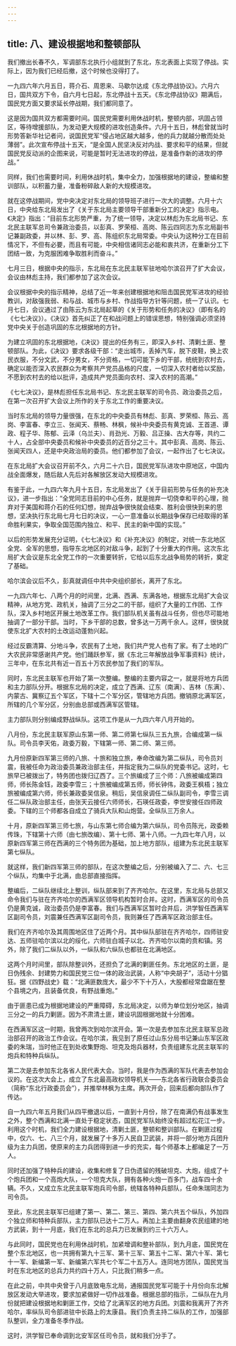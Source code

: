 ```yaml
---
---
---
```

title: 八、建设根据地和整顿部队
---



我们撤出长春不久，军调部东北执行小组就到了东北，东北表面上实现了停战。实际上，因为我们已经后撤，这个时候也没得打了。

一九四六年六月五日，蒋介石、周恩来、马歇尔达成《东北停战协议》。六月六日，国共双方下令，自六月七日起，东北停战十五天。《东北停战协议》期满后，国民党方面又要求延长停战期，我们都同意了。

这是因为国共双方都需要时间。国民党需要利用休战时机，整顿内部，巩固占领区，等待增援部队，为发动更大规模的进攻创造条件。六月十五日，林彪曾就当时形势答新华社记者问，说国民党军“侵占地区越大越多，他的兵力就越分散而处处薄弱”。此次宣布停战十五天，“是全国人民坚决反对内战、要求和平的结果，但就国民党反动派的企图来说，可能是暂时无法进攻的停战，是准备作新的进攻的停战。”

同样，我们也需要时间，利用休战时机，集中全力，加强根据地的建设，整编和整训部队，以积蓄力量，准备粉碎敌人新的大规模进攻。

就在这停战期间，党中央决定对东北局的领导班子进行一次大的调整。六月十六日，中央给东北局发出了《关于东北局主要领导干部重新分工的决定》指示电。《决定》指出：“目前东北形势严重，为了统一领导，决定以林彪为东北局书记、东北民主联军总司令兼政治委员，以彭真、罗荣桓、高岗、陈云四同志为东北局副书记兼副政委，并以林、彭、罗、高、陈组织东北局常委。中央认为这种分工在目前情况下，不但有必要，而且有可能，中央相信诸同志必能和衷共济，在重新分工下团结一致，为克服困难争取胜利而奋斗。”

七月三日，根据中央的指示，东北局在东北民主联军驻地哈尔滨召开了扩大会议，会议由林彪主持，我们都参加了这次会议。

会议根据中央的指示精神，总结了近一年来创建根据地和阻击国民党军进攻的经验教训，对敌强我弱、和与战、城市与乡村、作战指导方针等问题，统一了认识。七月七日，会议通过了由陈云为东北局起草的《关于形势和任务的决议》（即有名的《七七决议》）。《决议》首先纠正了在和战问题上的错误思想，特别强调必须坚持党中央关于创造巩固的东北根据地的方针。

为建立巩固的东北根据地，《决议》提出的任务有三，即深入乡村、清剿土匪、整顿部队。为此，《决议》要求各级干部：“走出城市，丢掉汽车，脱下皮鞋，换上农民衣服，不分文武，不分男女，不分资格，一切可能下乡的干部，统统到农村去，确定以能否深入农民群众为考察共产党员品格的尺度，一切深入农村者给以奖励，不愿到农村去的给以批评，造成共产党员面向农村、深入农村的高潮。”

《七七决议》，是林彪担任东北局书记、东北民主联军的司令员、政治委员之后，在第一次召开扩大会议上所作的关于东北工作的重要决议。

当时东北局的领导力量很强，在东北的中央委员有林彪、彭真、罗荣桓、陈云、高岗、李富春、李立三、张闻天、蔡畅、林枫，候补中央委员有黄克诚、王首道、谭政、程子华、陈郁、云泽（乌兰夫）、肖劲光、万毅、吕正操、古大存等，共约二十人，占全部中央委员和候补中央委员的近百分之三十。其中彭真、高岗、陈云、张闻天四人，还是中央政治局的委员。他们都参加了会议，一起作出了七七决议。

在东北局扩大会议召开前不久，六月二十六日，国民党军队进攻中原地区，中国内战全面爆发，随后敌人先后对各解放区发动大规模进攻。

有鉴于此，一九四六年九月十五日，东北局发出了《关于目前形势与任务的补充决议》，进一步指出：“全党同志目前的中心任务，就是抛弃一切侥幸和平的心理，抛弃对于美国和蒋介石的任何幻想，抛弃战争很快就会结束、胜利会很快到来的思想，坚决执行东北局七月七日的决议，一心一意准备以长期战争保存已经取得的革命胜利果实，争取全国范围内独立、和平、民主的新中国的实现。”

以后的形势发展充分证明，《七七决议》和《补充决议》的制定，对统一东北地区全党、全军的思想，指导东北地区的对敌斗争，起到了十分重大的作用。这次东北局扩大会议是东北全党工作的一次重要转折，它给以后东北战争局势的转折，奠定了基础。

哈尔滨会议后不久，彭真就调任中共中央组织部长，离开了东北。

一九四六年七、八两个月的时间里，北满、西满、东满各地，根据东北局扩大会议精神，从地方党、政机关，抽调了三分之二的干部，组织了大量的工作团、工作队，深入乡村地区开展土地改革工作。我们部队机关虽有战斗任务，但也尽可能地抽调了一部分干部。当时，下乡干部的总数，曾多达一万两千余人。这样，很快就使东北扩大农村的土改运动蓬勃兴起。

经过反霸清算、分地斗争，农民有了土地，我们共产党人也有了家。有了土地的广大农民非常感谢共产党。他们踊跃参军，据《东北三年解放战争军事资料》统计，三年中，在东北共有近一百五十万农民参加了我们的军队。

同时，东北民主联军也开始了第一次整编。整编的主要内容之一，就是将地方兵团和主力部队分开。根据东北局的决定，成立了西满、辽东（南满）、吉林（东满）、内蒙古、冀察辽五个军区，下辖十二个军分区，管辖地方兵团。撤销原北满军区，所辖的几个军分区，分别由总部或西满军区管辖。

主力部队则分别编成野战纵队。这项工作是从一九四六年八月开始的。

八月份，东北民主联军原山东第一师、第二师第七纵队三五九旅，合编成第一纵队。司令员李天佑，政委万毅，下辖第一师、第二师、第三师。

九月份原新四军第三师的八旅、十旅和独立旅，奉命改编为第二纵队，司令员刘震，我被任命为政治委员兼政治部主任，并指定我为二纵队的党委书记。这时，七旅早已被拨出了，特务团也拨归辽西了。三个旅编成了三个师：八旅被编成第四师，师长陈金钰，政委李雪三；十旅被编成第五师，师长钟伟，政委王枫梧；独立旅被编成第六师，师长兼政委吴信泉。稍后，吴信泉调任二纵队副司令，李雪三调任二纵队政治部主任，由张天云接任六师师长，石瑛任政委，李世安接任四师政委。下辖的三个师都各自成立了骑兵大队和山炮营。全纵队三万余人。

十月，原新四军第三师七旅，与山东第七师合编为第六纵队，司令员陈光，政委赖传珠，下辖第十六师（由七旅改编）、第十七师、第十八师。一九四七年八月，以原新四军第三师在西满的三个特务团为基础，加上地方部队，组建为东北民主联军第七纵队。

就这样，我们新四军第三师的部队，在这次整编之后，分别被编入了二、六、七三个纵队，均集中于北满，由总部直接指挥。

整编后，二纵队继续北上整训，纵队部来到了齐齐哈尔。在这里，东北局与总部又命令我们与驻在齐齐哈尔的西满军区领导机构暂时合并。这时，西满军区的司令员仍是黄克诚，政治委员仍是李富春。我们与西满军区暂时合并后，洪学智任西满军区副司令员，刘震兼任西满军区副司令员，我则兼任了西满军区政治部主任。

我们在齐齐哈尔及其周围地区住了近两个月。其中纵队部驻在齐齐哈尔，四师驻安达、五师驻哈尔滨以北的绥化，六师驻白城子以北、齐齐哈尔以南的贲和镇。另外，除了我们二纵队以外，一纵队和六纵队也都驻在北满地区。

这两个月时间里，部队除整训外，还担负了北满的剿匪任务。东北地区的土匪，是日伪残余、封建势力和国民党三位一体的政治武装，人称“中央胡子”，活动十分猖狂。据《四野战史》载：“北满匪数庞大，最少不下十万人，大股都经常盘踞在整个县境之内，且装备优良，有野战重炮。”

由于匪患已成为根据地建设的严重障碍，东北局决定，以师为单位划分地区，抽调三分之一的兵力剿匪。因为不肃清土匪，建设巩固根据地就十分困难。

在西满军区这一时期，我曾两次到哈尔滨开会。第一次是去参加东北民主联军总政治部召开的政治工作会议。在哈尔滨，我见到了原任过山东分局书记兼山东军区政委的朱瑞，当时他正在到处收集野炮、坦克及炮兵器材，负责组建东北民主联军的炮兵和特种兵纵队。

第二次是去参加东北各省人民代表大会。当时，我是作为西满的军队代表去参加会议的。在这次大会上，成立了东北最高政权领导机关——东北各省行政联合委员会（简称“东北行政委员会”），并推举林枫为主席。两次开会，回来后都向部队作了传达。

自一九四六年五月我们从四平撤退以后，一直到十月份，除了在南满仍有战事发生之外，整个西满和北满一直处于稳定状态，国民党军队始终没有超过松花江一步。利用这个时机，我们全力建设根据地，清剿土匪，整顿和整训部队。在剿匪过程中，仅六、七、八三个月，就发展了十多万人民自卫武装，并将一部分地方兵团升级为主力兵团，使原来的主力兵团得到进一步的充实，每个师基本上都编足了一万人。

同时还加强了特种兵的建设，收集和修复了日伪遗留的残破坦克、大炮，组成了十个炮兵团和一个高炮大队，一个坦克大队，拥有各种火炮一百多门，战车四十余辆。不久，又成立东北民主联军炮兵司令部，统辖各特种兵部队，任命朱瑞同志为司令员。

至此，东北民主联军已组建了第一、第二、第三、第四、第六共五个纵队，外加四个独立师和特种兵部队，主力部队已达十二万人。再加上主要由翻身农民组建的地方武装，到十一月底，我们在东北的总兵力已发展到约三十六万人。

与此同时，国民党也在利用休战时机，加紧增调和整补部队，到九月底，国民党在整个东北地区，也一共拥有第九十三军、第十三军、第五十二军、第六十军、第七十一军、新编第一军、新编第六军共七个军二十五万人。连同地方团队，国民党当时在东北地区的总兵力共约四十万人，只比我们稍多一点。

在此之前，中共中央曾于八月底致电东北局，通报国民党军可能于十月份向东北解放区发动大举进攻，要求加紧做好一切作战准备。根据总部的指示，二纵队在九月份就把建设根据地和剿匪工作，交给了北满军区的地方兵团。刘震和我离开了齐齐哈尔，率纵队司令部进驻中长路上的太康县。我们负责主持二纵队的工作，加强部队整训，全力准备冬季作战。

这时，洪学智已奉命调到北安军区任司令员，就和我们分手了。